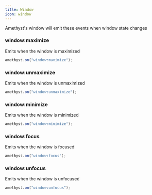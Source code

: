 ```yaml
--- 
title: Window
icon: window
---
```


Amethyst's window will emit these events when window state changes

### window:maximize
Emits when the window is maximized
```ts
amethyst.on("window:maximize");
```

### window:unmaximize
Emits when the window is unmaximized
```ts
amethyst.on("window:unmaximize");
```

### window:minimize
Emits when the window is minimized
```ts
amethyst.on("window:minimize");
```

### window:focus
Emits when the window is focused
```ts
amethyst.on("window:focus");
```

### window:unfocus
Emits when the window is unfocused
```ts
amethyst.on("window:unfocus");
```





